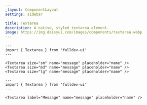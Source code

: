 ```yaml
---
_layout: ComponentLayout
settings: sidebar

title: Textarea
description: A native, styled textarea element.
image: https://img.daisyui.com/images/components/textarea.webp
---
```


```astro live props={{ title: 'size' }}
---
import { Textarea } from 'fulldev-ui'
---

<Textarea size="sm" name="message" placeholder="name" />
<Textarea size="md" name="message" placeholder="name" />
<Textarea size="lg" name="message" placeholder="name" />
```

```astro live props={{ title: 'label' }}
---
import { Textarea } from 'fulldev-ui'
---

<Textarea label="Message" name="message" placeholder="name" />
```
